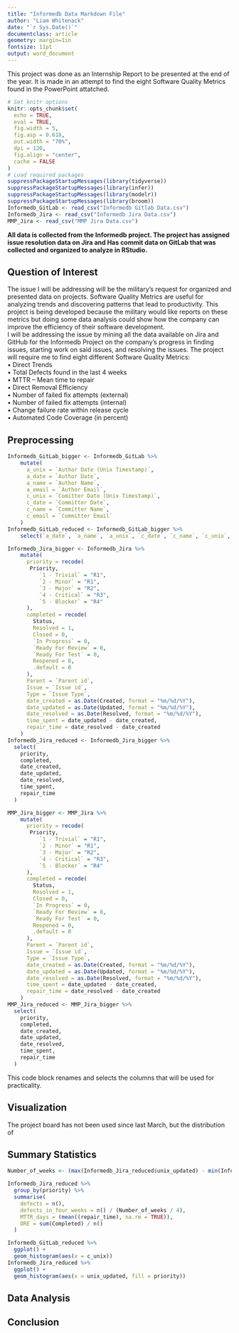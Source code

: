 ```yaml
---
title: "Informedb Data Markdown File"
author: "Liam Whitenack"
date: "`r Sys.Date()`"
documentclass: article
geometry: margin=1in
fontsize: 11pt
output: word_document
---
```


This project was done as an Internship Report to be presented at the end of the year. It is made in an attempt to find the eight Software Quality Metrics found in the PowerPoint attatched. 

```r
# Set knitr options
knitr::opts_chunk$set(
  echo = TRUE,
  eval = TRUE,
  fig.width = 5,
  fig.asp = 0.618,
  out.width = "70%",
  dpi = 120,
  fig.align = "center",
  cache = FALSE
)
# Load required packages
suppressPackageStartupMessages(library(tidyverse))
suppressPackageStartupMessages(library(infer))
suppressPackageStartupMessages(library(modelr))
suppressPackageStartupMessages(library(broom))
Informedb_GitLab <- read_csv("Informedb Gitlab Data.csv")
Informedb_Jira <- read_csv("Informedb Jira Data.csv")
MMP_Jira <- read_csv("MMP Jira Data.csv")
```

**All data is collected from the Informedb project. The project has assigned issue resolution data on Jira and Has commit data on GitLab that was collected and organized to analyze in RStudio.**  

## Question of Interest  
The issue I will be addressing will be the military’s request for organized and presented data on projects. Software Quality Metrics are useful for analyzing trends and discovering patterns that lead to productivity. This project is being developed because the military would like reports on these metrics but doing some data analysis could show how the company can improve the efficiency of their software development.  
I will be addressing the issue by mining all the data available on Jira and GitHub for the Informedb Project on the company’s progress in finding issues, starting work on said issues, and resolving the issues. The project will require me to find eight different Software Quality Metrics:  
•	Direct Trends  
•	Total Defects found in the last 4 weeks  
•	MTTR – Mean time to repair  
•	Direct Removal Efficiency  
•	Number of failed fix attempts (external)  
•	Number of failed fix attempts (internal)  
•	Change failure rate within release cycle  
•	Automated Code Coverage (in percent)  


## Preprocessing 
```r
Informedb_GitLab_bigger <- Informedb_GitLab %>%
    mutate(
      a_unix = `Author Date (Unix Timestamp)`,
      a_date = `Author Date`,
      a_name = `Author Name`,
      a_email = `Author Email`,
      c_unix = `Comitter Date (Unix Timestamp)`,
      c_date = `Committer Date`,
      c_name = `Committer Name`,
      c_email = `Committer Email`
    )
Informedb_GitLab_reduced <- Informedb_GitLab_bigger %>%
    select(`a_date`, `a_name`, `a_unix`, `c_date`, `c_name`, `c_unix`, Subject)
```
```r
Informedb_Jira_bigger <- Informedb_Jira %>%
    mutate(
      priority = recode(
       Priority,
          `1 - Trivial` = "R1",
          `2 - Minor` = "R1",
          `3 - Major` = "R2",
          `4 - Critical` = "R3",
          `5 - Blocker` = "R4"
      ),
      completed = recode(
        Status,
        Resolved = 1,
        Closed = 0,
        `In Progress` = 0,
        `Ready For Review` = 0,
        `Ready For Test` = 0,
        Reopened = 0,
        .default = 0
      ),
      Parent = `Parent id`,
      Issue = `Issue id`,
      Type = `Issue Type`,
      date_created = as.Date(Created, format = "%m/%d/%Y"),
      date_updated = as.Date(Updated, format = "%m/%d/%Y"),
      date_resolved = as.Date(Resolved, format = "%m/%d/%Y"),
      time_spent = date_updated - date_created,
      repair_time = date_resolved - date_created
    )
Informedb_Jira_reduced <- Informedb_Jira_bigger %>%
  select(
    priority,
    completed,
    date_created,
    date_updated,
    date_resolved,
    time_spent,
    repair_time
  )
```
```r
MMP_Jira_bigger <- MMP_Jira %>%
    mutate(
      priority = recode(
       Priority,
          `1 - Trivial` = "R1",
          `2 - Minor` = "R1",
          `3 - Major` = "R2",
          `4 - Critical` = "R3",
          `5 - Blocker` = "R4"
      ),
      completed = recode(
        Status,
        Resolved = 1,
        Closed = 0,
        `In Progress` = 0,
        `Ready For Review` = 0,
        `Ready For Test` = 0,
        Reopened = 0,
        .default = 0
      ),
      Parent = `Parent id`,
      Issue = `Issue id`,
      Type = `Issue Type`,
      date_created = as.Date(Created, format = "%m/%d/%Y"),
      date_updated = as.Date(Updated, format = "%m/%d/%Y"),
      date_resolved = as.Date(Resolved, format = "%m/%d/%Y"),
      time_spent = date_updated - date_created,
      repair_time = date_resolved - date_created
    )
MMP_Jira_reduced <- MMP_Jira_bigger %>%
  select(
    priority,
    completed,
    date_created,
    date_updated,
    date_resolved,
    time_spent,
    repair_time
  )
```
This code block renames and selects the columns that will be used for practicality. 

## Visualization  
The project board has not been used since last March, but the distribution of 

## Summary Statistics
```r
Number_of_weeks <- (max(Informedb_Jira_reduced$unix_updated) - min(Informedb_Jira_reduced$unix_created)) * (1 / (60 * 60 * 24 * 7))
```
```r
Informedb_Jira_reduced %>%
  group_by(priority) %>%
  summarise( 
    defects = n(),
    defects_in_four_weeks = n() / (Number_of_weeks / 4),
    MTTR_days = (mean((repair_time), na.rm = TRUE)),
    DRE = sum(Completed) / n()
  )
```
```r
Informedb_GitLab_reduced %>%
  ggplot() +
  geom_histogram(aes(x = c_unix))
Informedb_Jira_reduced %>%
  ggplot() +
  geom_histogram(aes(x = unix_updated, fill = priority))
```




## Data Analysis  


## Conclusion  






